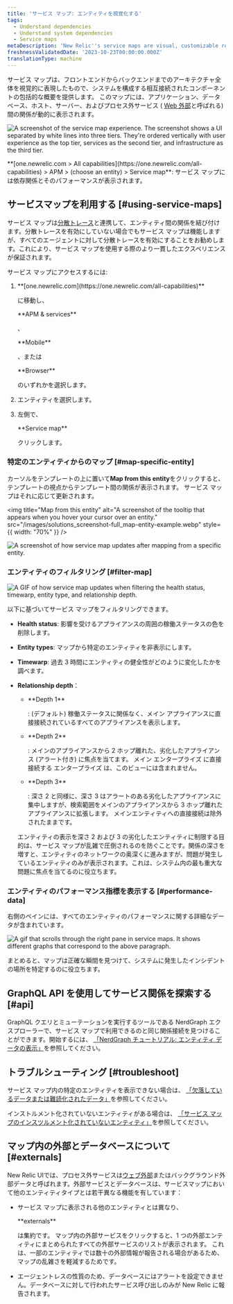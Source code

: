 ```yaml
---
title: 'サービス マップ: エンティティを視覚化する'
tags:
  - Understand dependencies
  - Understand system dependencies
  - Service maps
metaDescription: 'New Relic''s service maps are visual, customizable representations of your application architecture.'
freshnessValidatedDate: '2023-10-23T00:00:00.000Z'
translationType: machine
---
```


サービス マップは、フロントエンドからバックエンドまでのアーキテクチャ全体を視覚的に表現したもので、システムを構成する相互接続されたコンポーネントの包括的な概要を提供します。 このマップには、アプリケーション、データベース、ホスト、サーバー、およびプロセス外サービス ( [Web 外部](#externals)と呼ばれる) 間の関係が動的に表示されます。

<img
  title="Service map experience"
  alt="A screenshot of the service map experience. The screenshot shows a UI separated by white lines into three tiers. They're ordered vertically with user experience as the top tier, services as the second tier, and infrastructure as the third tier."
  src="/images/Solutions_screenshot-full_service-map.webp"
/>

<figcaption>
  <DNT>**[one.newrelic.com > All capabilities](https://one.newrelic.com/all-capabilities) > APM > (choose an entity) > Service map**</DNT>: サービス マップには依存関係とそのパフォーマンスが表示されます。
</figcaption>

## サービスマップを利用する [#using-service-maps]

サービス マップは[分散トレース](/docs/apm/distributed-tracing/getting-started/introduction-distributed-tracing)と連携して、エンティティ間の関係を結び付けます。分散トレースを有効にしていない場合でもサービス マップは機能しますが、すべてのエージェントに対して分散トレースを有効にすることをお勧めします。これにより、サービス マップを使用する際のより一貫したエクスペリエンスが保証されます。

サービス マップにアクセスするには:

1. <DNT>
     **[one.newrelic.com](https://one.newrelic.com/all-capabilities)**
   </DNT>

   に移動し、

   <DNT>
     **APM & services**
   </DNT>

   、

   <DNT>
     **Mobile**
   </DNT>

   、または

   <DNT>
     **Browser**
   </DNT>

   のいずれかを選択します。

2. エンティティを選択します。

3. 左側で、

   <DNT>
     **Service map**
   </DNT>

   クリックします。

### 特定のエンティティからのマップ [#map-specific-entity]

カーソルをテンプレートの上に置いて<DNT>**Map from this entity**</DNT>をクリックすると、テンプレートの視点からテンプレート間の関係が表示されます。 サービス マップはそれに応じて更新されます。

<img
  title="Map from this entity"
  alt="A screenshot of the tooltip that appears when you hover your cursor over an entity."
  src="/images/solutions_screenshot-full_map-entity-example.webp"
  style={{ width: "70%" }}
/>

<img
  title="Example of map from this entity"
  alt="A screenshot of how service map updates after mapping from a specific entity."
  src="/images/solutions_screenshot-crop_mapfromthisentityexample.webp"
/>

### エンティティのフィルタリング [#filter-map]

<img
  title="Search, filter, and explore your entities"
  alt="A GIF of how service map updates when filtering the health status, timewarp, entity type, and relationship depth."
  src="/images/solutions_screenshot-full_filter-service-map.gif"
/>

以下に基づいてサービス マップをフィルタリングできます。

* <DNT>**Health status**</DNT>: 影響を受けるアプライアンスの周囲の稼働ステータスの色を削除します。

* <DNT>**Entity types**</DNT>: マップから特定のエンティティを非表示にします。

* <DNT>**Timewarp**</DNT>: 過去 3 時間にエンティティの健全性がどのように変化したかを調べます。

* <DNT>**Relationship depth**</DNT>：

  * <DNT>
      **Depth 1**
    </DNT>

    : (デフォルト) 稼働ステータスに関係なく、メイン アプライアンスに直接接続されているすべてのアプライアンスを表示します。

  * <DNT>
      **Depth 2**
    </DNT>

    : メインのアプライアンスから 2 ホップ離れた、劣化したアプライアンス (アラート付き) に焦点を当てます。 メイン エンタープライズ に直接接続する エンタープライズ は、このビューには含まれません。

  * <DNT>
      **Depth 3**
    </DNT>

    : 深さ 2 と同様に、深さ 3 はアラートのある劣化したアプライアンスに集中しますが、検索範囲をメインのアプライアンスから 3 ホップ離れたアプライアンスに拡張します。 メインエンティティへの直接接続は除外されたままです。

  <Callout variant="tip">
    エンティティの表示を深さ 2 および 3 の劣化したエンティティに制限する目的は、サービス マップが乱雑で圧倒されるのを防ぐことです。関係の深さを増すと、エンティティのネットワークの奥深くに進みますが、問題が発生しているエンティティのみが表示されます。これは、システム内の最も重大な問題に焦点を当てるのに役立ちます。
  </Callout>

### エンティティのパフォーマンス指標を表示する [#performance-data]

右側のペインには、すべてのエンティティのパフォーマンスに関する詳細なデータが含まれています。

<img
  title="Service maps right pane"
  alt="A gif that scrolls through the right pane in service maps. It shows different graphs that correspond to the above paragraph."
  src="/images/solutions_screenshot-full_service-maps-right-pane.gif"
/>

まとめると、マップは正確な瞬間を見つけて、システムに発生したインシデントの場所を特定するのに役立ちます。

## GraphQL API を使用してサービス関係を探索する [#api]

GraphQL クエリとミューテーションを実行するツールである NerdGraph エクスプローラーで、サービス マップで利用できるのと同じ関係接続を見つけることができます。開始するには、 [「NerdGraph チュートリアル: エンティティ データの表示」](/docs/apis/nerdgraph/examples/nerdgraph-entities-api-tutorial/)を参照してください。

## トラブルシューティング [#troubleshoot]

サービス マップ内の特定のエンティティを表示できない場合は、 [「欠落しているデータまたは難読化されたデータ」](/docs/troubleshooting-missing-or-obfuscated-data-new-relic-one)を参照してください。

インストルメント化されていないエンティティがある場合は、 [「サービス マップのインスツルメント化されていないエンティティ」](/docs/new-relic-solutions/new-relic-one/ui-data/service-maps/uninstrumented-entities-service-maps)を参照してください。

## マップ内の外部とデータベースについて [#externals]

New Relic UIでは、プロセス外サービスは[ウェブ外部](/docs/using-new-relic/welcome-new-relic/get-started/glossary#web-external)またはバックグラウンド外部データと呼ばれます。外部サービスとデータベースは、サービスマップにおいて他のエンティティタイプとは若干異なる機能を有しています：

* サービス マップに表示される他のエンティティとは異なり、

  <DNT>
    **externals**
  </DNT>

  は集約です。 マップ内の外部サービスをクリックすると、1 つの外部エンティティにまとめられたすべての外部サービスのリストが表示されます。 これは、一部のエンティティでは数十の外部情報が報告される場合があるため、マップの乱雑さを軽減するためです。

* エージェントレスの性質のため、データベースにはアラートを設定できません。データベースに対して行われたサービス呼び出しのみが New Relic に報告されます。
